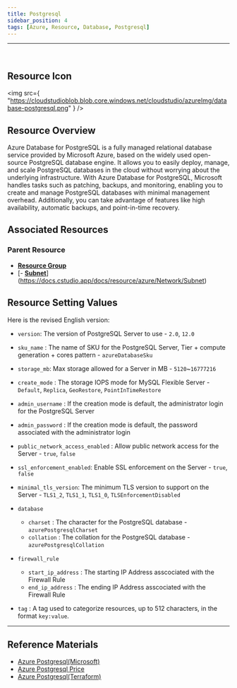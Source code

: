 ```yaml
---
title: Postgresql
sidebar_position: 4
tags: [Azure, Resource, Database, Postgresql]
---
```


<hr />
<br />

## Resource Icon

<img
    src={
        "https://cloudstudioblob.blob.core.windows.net/cloudstudio/azureImg/database-postgresql.png"
    }
/>

## Resource Overview

Azure Database for PostgreSQL is a fully managed relational database service provided by Microsoft Azure, based on the widely used open-source PostgreSQL database engine. 
It allows you to easily deploy, manage, and scale PostgreSQL databases in the cloud without worrying about the underlying infrastructure. 
With Azure Database for PostgreSQL, Microsoft handles tasks such as patching, backups, and monitoring, enabling you to create and manage PostgreSQL databases with minimal management overhead. 
Additionally, you can take advantage of features like high availability, automatic backups, and point-in-time recovery.

## Associated Resources

### Parent Resource

-   [**Resource Group**](https://docs.cstudio.app/docs/resource/azure/Base/ResourceGroup)
-   [- [**Subnet**](https://docs.cstudio.app/docs/resource/azure/Network/Subnet)](https://docs.cstudio.app/docs/resource/azure/Network/Subnet)

## Resource Setting Values
Here is the revised English version:

-   `version`: The version of PostgreSQL Server to use - `2.0`, `12.0`

-   `sku_name` : The name of SKU for the PostgreSQL Server, Tier + compute generation + cores pattern - `azureDatabaseSku`

-   `storage_mb`: Max storage allowed for a Server in MB - `5120`~`16777216`

-   `create_mode` : The storage IOPS mode for MySQL Flexible Server - `Default`, `Replica`, `GeoRestore`, `PointInTimeRestore`

-   `admin_username` : If the creation mode is default, the administrator login for the PostgreSQL Server

-   `admin_password` : If the creation mode is default, the password associated with the administrator login

-   `public_network_access_enabled` : Allow public network access for the Server - `true`, `false`

-   `ssl_enforcement_enabled`: Enable SSL enforcement on the Server - `true`, `false`

-   `minimal_tls_version`: The minimum TLS version to support on the Server - `TLS1_2`, `TLS1_1`, `TLS1_0`, `TLSEnforcementDisabled`

-   `database`
    -   `charset` : The character for the PostgreSQL database - `azurePostgresqlCharset`
    -   `collation` : The collation for the PostgreSQL database - `azurePostgresqlCollation`

-   `firewall_rule`
    -   `start_ip_address` : The starting IP Address asscociated with the Firewall Rule
    -   `end_ip_address` : The ending IP Address asscociated with the Firewall Rule


-   `tag` : A tag used to categorize resources, up to 512 characters, in the format `key:value`.

---

## Reference Materials

-   [Azure Postgresql(Microsoft)](https://learn.microsoft.com/ko-kr/azure/postgresql/single-server/overview)
-   [Azure Postgresql Price](https://azure.microsoft.com/ko-kr/pricing/details/postgresql/server/)
-   [Azure Postgresql(Terraform)](https://registry.terraform.io/providers/hashicorp/azurerm/latest/docs/resources/postgresql_server)
